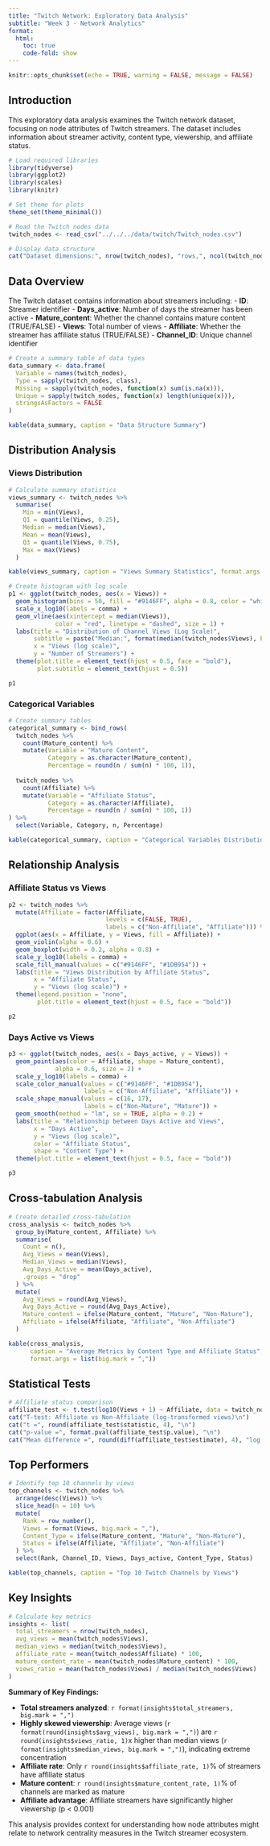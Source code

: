 ```yaml
---
title: "Twitch Network: Exploratory Data Analysis"
subtitle: "Week 3 - Network Analytics"
format:
  html:
    toc: true
    code-fold: show
---
```


```r
knitr::opts_chunk$set(echo = TRUE, warning = FALSE, message = FALSE)
```

## Introduction

This exploratory data analysis examines the Twitch network dataset, focusing on node attributes of Twitch streamers. The dataset includes information about streamer activity, content type, viewership, and affiliate status.

```r
# Load required libraries
library(tidyverse)
library(ggplot2)
library(scales)
library(knitr)

# Set theme for plots
theme_set(theme_minimal())
```

```r
# Read the Twitch nodes data
twitch_nodes <- read_csv("../../../data/twitch/Twitch_nodes.csv")

# Display data structure
cat("Dataset dimensions:", nrow(twitch_nodes), "rows,", ncol(twitch_nodes), "columns\n")
```

## Data Overview

The Twitch dataset contains information about streamers including:
- **ID**: Streamer identifier
- **Days_active**: Number of days the streamer has been active
- **Mature_content**: Whether the channel contains mature content (TRUE/FALSE)
- **Views**: Total number of views
- **Affiliate**: Whether the streamer has affiliate status (TRUE/FALSE)
- **Channel_ID**: Unique channel identifier

```r
# Create a summary table of data types
data_summary <- data.frame(
  Variable = names(twitch_nodes),
  Type = sapply(twitch_nodes, class),
  Missing = sapply(twitch_nodes, function(x) sum(is.na(x))),
  Unique = sapply(twitch_nodes, function(x) length(unique(x))),
  stringsAsFactors = FALSE
)

kable(data_summary, caption = "Data Structure Summary")
```

## Distribution Analysis

### Views Distribution

```r
# Calculate summary statistics
views_summary <- twitch_nodes %>%
  summarise(
    Min = min(Views),
    Q1 = quantile(Views, 0.25),
    Median = median(Views),
    Mean = mean(Views),
    Q3 = quantile(Views, 0.75),
    Max = max(Views)
  )

kable(views_summary, caption = "Views Summary Statistics", format.args = list(big.mark = ","))

# Create histogram with log scale
p1 <- ggplot(twitch_nodes, aes(x = Views)) +
  geom_histogram(bins = 50, fill = "#9146FF", alpha = 0.8, color = "white") +
  scale_x_log10(labels = comma) +
  geom_vline(aes(xintercept = median(Views)), 
             color = "red", linetype = "dashed", size = 1) +
  labs(title = "Distribution of Channel Views (Log Scale)",
       subtitle = paste("Median:", format(median(twitch_nodes$Views), big.mark = ",")),
       x = "Views (log scale)",
       y = "Number of Streamers") +
  theme(plot.title = element_text(hjust = 0.5, face = "bold"),
        plot.subtitle = element_text(hjust = 0.5))

p1
```

### Categorical Variables

```r
# Create summary tables
categorical_summary <- bind_rows(
  twitch_nodes %>%
    count(Mature_content) %>%
    mutate(Variable = "Mature Content",
           Category = as.character(Mature_content),
           Percentage = round(n / sum(n) * 100, 1)),
  
  twitch_nodes %>%
    count(Affiliate) %>%
    mutate(Variable = "Affiliate Status",
           Category = as.character(Affiliate),
           Percentage = round(n / sum(n) * 100, 1))
) %>%
  select(Variable, Category, n, Percentage)

kable(categorical_summary, caption = "Categorical Variables Distribution")
```

## Relationship Analysis

### Affiliate Status vs Views

```r
p2 <- twitch_nodes %>%
  mutate(Affiliate = factor(Affiliate, 
                           levels = c(FALSE, TRUE),
                           labels = c("Non-Affiliate", "Affiliate"))) %>%
  ggplot(aes(x = Affiliate, y = Views, fill = Affiliate)) +
  geom_violin(alpha = 0.6) +
  geom_boxplot(width = 0.2, alpha = 0.8) +
  scale_y_log10(labels = comma) +
  scale_fill_manual(values = c("#9146FF", "#1DB954")) +
  labs(title = "Views Distribution by Affiliate Status",
       x = "Affiliate Status",
       y = "Views (log scale)") +
  theme(legend.position = "none",
        plot.title = element_text(hjust = 0.5, face = "bold"))

p2
```

### Days Active vs Views

```r
p3 <- ggplot(twitch_nodes, aes(x = Days_active, y = Views)) +
  geom_point(aes(color = Affiliate, shape = Mature_content), 
             alpha = 0.6, size = 2) +
  scale_y_log10(labels = comma) +
  scale_color_manual(values = c("#9146FF", "#1DB954"),
                     labels = c("Non-Affiliate", "Affiliate")) +
  scale_shape_manual(values = c(16, 17),
                     labels = c("Non-Mature", "Mature")) +
  geom_smooth(method = "lm", se = TRUE, alpha = 0.2) +
  labs(title = "Relationship between Days Active and Views",
       x = "Days Active",
       y = "Views (log scale)",
       color = "Affiliate Status",
       shape = "Content Type") +
  theme(plot.title = element_text(hjust = 0.5, face = "bold"))

p3
```

## Cross-tabulation Analysis

```r
# Create detailed cross-tabulation
cross_analysis <- twitch_nodes %>%
  group_by(Mature_content, Affiliate) %>%
  summarise(
    Count = n(),
    Avg_Views = mean(Views),
    Median_Views = median(Views),
    Avg_Days_Active = mean(Days_active),
    .groups = "drop"
  ) %>%
  mutate(
    Avg_Views = round(Avg_Views),
    Avg_Days_Active = round(Avg_Days_Active),
    Mature_content = ifelse(Mature_content, "Mature", "Non-Mature"),
    Affiliate = ifelse(Affiliate, "Affiliate", "Non-Affiliate")
  )

kable(cross_analysis, 
      caption = "Average Metrics by Content Type and Affiliate Status",
      format.args = list(big.mark = ","))
```

## Statistical Tests

```r
# Affiliate status comparison
affiliate_test <- t.test(log10(Views + 1) ~ Affiliate, data = twitch_nodes)
cat("T-test: Affiliate vs Non-Affiliate (log-transformed views)\n")
cat("t =", round(affiliate_test$statistic, 4), "\n")
cat("p-value =", format.pval(affiliate_test$p.value), "\n")
cat("Mean difference =", round(diff(affiliate_test$estimate), 4), "log units\n")
```

## Top Performers

```r
# Identify top 10 channels by views
top_channels <- twitch_nodes %>%
  arrange(desc(Views)) %>%
  slice_head(n = 10) %>%
  mutate(
    Rank = row_number(),
    Views = format(Views, big.mark = ","),
    Content_Type = ifelse(Mature_content, "Mature", "Non-Mature"),
    Status = ifelse(Affiliate, "Affiliate", "Non-Affiliate")
  ) %>%
  select(Rank, Channel_ID, Views, Days_active, Content_Type, Status)

kable(top_channels, caption = "Top 10 Twitch Channels by Views")
```

## Key Insights

```r
# Calculate key metrics
insights <- list(
  total_streamers = nrow(twitch_nodes),
  avg_views = mean(twitch_nodes$Views),
  median_views = median(twitch_nodes$Views),
  affiliate_rate = mean(twitch_nodes$Affiliate) * 100,
  mature_content_rate = mean(twitch_nodes$Mature_content) * 100,
  views_ratio = mean(twitch_nodes$Views) / median(twitch_nodes$Views)
)
```

**Summary of Key Findings:**

- **Total streamers analyzed**: `r format(insights$total_streamers, big.mark = ",")`
- **Highly skewed viewership**: Average views (`r format(round(insights$avg_views), big.mark = ",")`) are `r round(insights$views_ratio, 1)`x higher than median views (`r format(insights$median_views, big.mark = ",")`), indicating extreme concentration
- **Affiliate rate**: Only `r round(insights$affiliate_rate, 1)`% of streamers have affiliate status
- **Mature content**: `r round(insights$mature_content_rate, 1)`% of channels are marked as mature
- **Affiliate advantage**: Affiliate streamers have significantly higher viewership (p < 0.001)

This analysis provides context for understanding how node attributes might relate to network centrality measures in the Twitch streamer ecosystem.